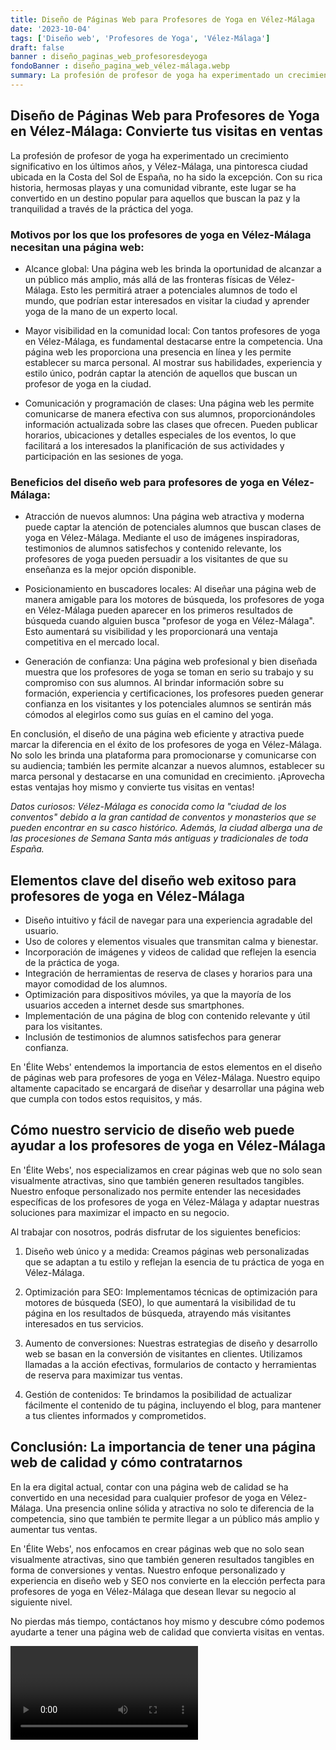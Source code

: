 ```yaml
---
title: Diseño de Páginas Web para Profesores de Yoga en Vélez-Málaga
date: '2023-10-04'
tags: ['Diseño web', 'Profesores de Yoga', 'Vélez-Málaga']
draft: false
banner : diseño_paginas_web_profesoresdeyoga
fondoBanner : diseño_pagina_web_vélez-málaga.webp
summary: La profesión de profesor de yoga ha experimentado un crecimiento significativo en los últimos años, y VélezMálaga, una pintoresca ciudad ubicada en la Costa del Sol de España, no ha sido la excepción. Con su rica historia, hermosas playas y una comunidad vibrante, este lugar se ha convertido en un destino popular para aquellos que buscan la paz y la tranquilidad a través de la práctica del yoga.
---
```


## Diseño de Páginas Web para Profesores de Yoga en Vélez-Málaga: Convierte tus visitas en ventas 

La profesión de profesor de yoga ha experimentado un crecimiento significativo en los últimos años, y Vélez-Málaga, una pintoresca ciudad ubicada en la Costa del Sol de España, no ha sido la excepción. Con su rica historia, hermosas playas y una comunidad vibrante, este lugar se ha convertido en un destino popular para aquellos que buscan la paz y la tranquilidad a través de la práctica del yoga.

### Motivos por los que los profesores de yoga en Vélez-Málaga necesitan una página web:

- Alcance global: Una página web les brinda la oportunidad de alcanzar a un público más amplio, más allá de las fronteras físicas de Vélez-Málaga. Esto les permitirá atraer a potenciales alumnos de todo el mundo, que podrían estar interesados en visitar la ciudad y aprender yoga de la mano de un experto local.

- Mayor visibilidad en la comunidad local: Con tantos profesores de yoga en Vélez-Málaga, es fundamental destacarse entre la competencia. Una página web les proporciona una presencia en línea y les permite establecer su marca personal. Al mostrar sus habilidades, experiencia y estilo único, podrán captar la atención de aquellos que buscan un profesor de yoga en la ciudad.

- Comunicación y programación de clases: Una página web les permite comunicarse de manera efectiva con sus alumnos, proporcionándoles información actualizada sobre las clases que ofrecen. Pueden publicar horarios, ubicaciones y detalles especiales de los eventos, lo que facilitará a los interesados la planificación de sus actividades y participación en las sesiones de yoga.

### Beneficios del diseño web para profesores de yoga en Vélez-Málaga:

- Atracción de nuevos alumnos: Una página web atractiva y moderna puede captar la atención de potenciales alumnos que buscan clases de yoga en Vélez-Málaga. Mediante el uso de imágenes inspiradoras, testimonios de alumnos satisfechos y contenido relevante, los profesores de yoga pueden persuadir a los visitantes de que su enseñanza es la mejor opción disponible.
  
- Posicionamiento en buscadores locales: Al diseñar una página web de manera amigable para los motores de búsqueda, los profesores de yoga en Vélez-Málaga pueden aparecer en los primeros resultados de búsqueda cuando alguien busca "profesor de yoga en Vélez-Málaga". Esto aumentará su visibilidad y les proporcionará una ventaja competitiva en el mercado local.

- Generación de confianza: Una página web profesional y bien diseñada muestra que los profesores de yoga se toman en serio su trabajo y su compromiso con sus alumnos. Al brindar información sobre su formación, experiencia y certificaciones, los profesores pueden generar confianza en los visitantes y los potenciales alumnos se sentirán más cómodos al elegirlos como sus guías en el camino del yoga.

En conclusión, el diseño de una página web eficiente y atractiva puede marcar la diferencia en el éxito de los profesores de yoga en Vélez-Málaga. No solo les brinda una plataforma para promocionarse y comunicarse con su audiencia; también les permite alcanzar a nuevos alumnos, establecer su marca personal y destacarse en una comunidad en crecimiento. ¡Aprovecha estas ventajas hoy mismo y convierte tus visitas en ventas!

*Datos curiosos: Vélez-Málaga es conocida como la "ciudad de los conventos" debido a la gran cantidad de conventos y monasterios que se pueden encontrar en su casco histórico. Además, la ciudad alberga una de las procesiones de Semana Santa más antiguas y tradicionales de toda España.*

<GifSeo />

<Cta />

## Elementos clave del diseño web exitoso para profesores de yoga en Vélez-Málaga

- Diseño intuitivo y fácil de navegar para una experiencia agradable del usuario.
- Uso de colores y elementos visuales que transmitan calma y bienestar.
- Incorporación de imágenes y videos de calidad que reflejen la esencia de la práctica de yoga.
- Integración de herramientas de reserva de clases y horarios para una mayor comodidad de los alumnos.
- Optimización para dispositivos móviles, ya que la mayoría de los usuarios acceden a internet desde sus smartphones.
- Implementación de una página de blog con contenido relevante y útil para los visitantes.
- Inclusión de testimonios de alumnos satisfechos para generar confianza.

En 'Élite Webs' entendemos la importancia de estos elementos en el diseño de páginas web para profesores de yoga en Vélez-Málaga. Nuestro equipo altamente capacitado se encargará de diseñar y desarrollar una página web que cumpla con todos estos requisitos, y más.

## Cómo nuestro servicio de diseño web puede ayudar a los profesores de yoga en Vélez-Málaga

En 'Élite Webs', nos especializamos en crear páginas web que no solo sean visualmente atractivas, sino que también generen resultados tangibles. Nuestro enfoque personalizado nos permite entender las necesidades específicas de los profesores de yoga en Vélez-Málaga y adaptar nuestras soluciones para maximizar el impacto en su negocio.

Al trabajar con nosotros, podrás disfrutar de los siguientes beneficios:

1. Diseño web único y a medida: Creamos páginas web personalizadas que se adaptan a tu estilo y reflejan la esencia de tu práctica de yoga en Vélez-Málaga.

2. Optimización para SEO: Implementamos técnicas de optimización para motores de búsqueda (SEO), lo que aumentará la visibilidad de tu página en los resultados de búsqueda, atrayendo más visitantes interesados en tus servicios.

3. Aumento de conversiones: Nuestras estrategias de diseño y desarrollo web se basan en la conversión de visitantes en clientes. Utilizamos llamadas a la acción efectivas, formularios de contacto y herramientas de reserva para maximizar tus ventas.

4. Gestión de contenidos: Te brindamos la posibilidad de actualizar fácilmente el contenido de tu página, incluyendo el blog, para mantener a tus clientes informados y comprometidos.

## Conclusión: La importancia de tener una página web de calidad y cómo contratarnos

En la era digital actual, contar con una página web de calidad se ha convertido en una necesidad para cualquier profesor de yoga en Vélez-Málaga. Una presencia online sólida y atractiva no solo te diferencia de la competencia, sino que también te permite llegar a un público más amplio y aumentar tus ventas.

En 'Élite Webs', nos enfocamos en crear páginas web que no solo sean visualmente atractivas, sino que también generen resultados tangibles en forma de conversiones y ventas. Nuestro enfoque personalizado y experiencia en diseño web y SEO nos convierte en la elección perfecta para profesores de yoga en Vélez-Málaga que desean llevar su negocio al siguiente nivel.

No pierdas más tiempo, contáctanos hoy mismo y descubre cómo podemos ayudarte a tener una página web de calidad que convierta visitas en ventas.

<Video />

<CtaBot job='Profesores de Yoga' city='Vélez-Málaga'/>

<Gmaps query='Vélez-Málaga+españa+maps' />